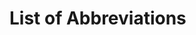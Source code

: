 # List of Abbreviations {-}

\begin{tabular}{rp{0.2cm}lp{1cm}rp{0.2cm}l}
    RLP     & &  Rhineland-Palatinate         & & TWh     & &  Tera Watt hours  \\
    WT      & &  Wind turbine                 & & MWh     & &  Mega Watt hours \\
    kWh     & &  Kilo Watt hours              & & GIS     & &  Geographic Information System \\
    MaStR   & &  Market master data register  & & EEG     & &  Renewable Energy Act \\
    kg      & &  Kilogram                     & & m       & &  Meter \\
    s       & &  Second                       & & W       & &  Watt \\
    d       & &  Diameter                     & & m²      & &  Square meter \\
    m³      & &  Cubic meter                  & & DWG     & &  German Wind Guard \\
    CRS     & &  Coordinate Reference System  & & WGS84   & &  World Geodetic System 1984 \\    
    
\end{tabular}
